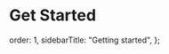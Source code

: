 # Get Started

  order: 1,
  sidebarTitle: "Getting started",
};

<Cards>
  <Card file="./languages/sql.mdx" root="getting-started" icon="sql.svg" />
  <Card
    file="./languages/nextjs.mdx"
    root="getting-started"
    icon="nextjs.svg"
  />
  <Card file="./languages/node.mdx" root="getting-started" icon="node.svg" />
  <Card file="./languages/java.mdx" root="getting-started" icon="java.svg" />
  <Card
    file="./languages/drizzle.mdx"
    root="getting-started"
    icon="drizzle.svg"
  />
</Cards>
